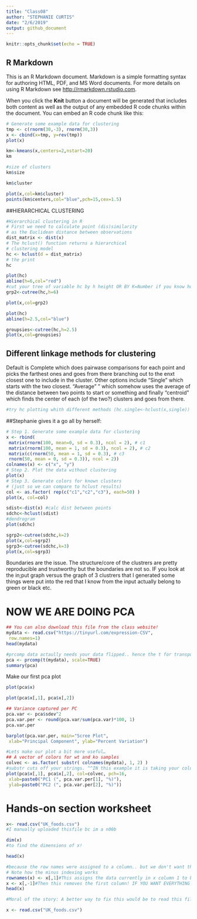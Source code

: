 ```yaml
---
title: "Class08"
author: "STEPHANIE CURTIS"
date: "2/6/2019"
output: github_document
---
```


```r
knitr::opts_chunk$set(echo = TRUE)
```

## R Markdown

This is an R Markdown document. Markdown is a simple formatting syntax for authoring HTML, PDF, and MS Word documents. For more details on using R Markdown see <http://rmarkdown.rstudio.com>.

When you click the **Knit** button a document will be generated that includes both content as well as the output of any embedded R code chunks within the document. You can embed an R code chunk like this:
```r
# Generate some example data for clustering
tmp <- c(rnorm(30,-3), rnorm(30,3))
x <- cbind(x=tmp, y=rev(tmp))
plot(x)
```
```r
km<-kmeans(x,centers=2,nstart=20)
km
```
```r
#size of clusters
km$size
```
```r
km$cluster
```

```r
plot(x,col=km$cluster)
points(km$centers,col="blue",pch=15,cex=1.5)
```

##HIERARCHICAL CLUSTERING
```r
#Hierarchical clustering in R
# First we need to calculate point (dis)similarity
# as the Euclidean distance between observations
dist_matrix <- dist(x)
# The hclust() function returns a hierarchical
# clustering model
hc <- hclust(d = dist_matrix)
# the print
hc

```
```r
plot(hc)
abline(h=6,col="red")
#cut your tree of variable hc by h height OR BY K=Number if you know how many groups you want but don't know what height to cut at to get the two groups. We picked 6 because we looked at the plot and knew it was at that height..
grp2<-cutree(hc,h=6)
```
```r
plot(x,col=grp2)
```

```r
plot(hc)
abline(h=2.5,col="blue")
```

```r
groupsies<-cutree(hc,h=2.5)
plot(x,col=groupsies)
```

## Different linkage methods for clustering 
Default is Complete which does pairwase comparisons for each point and picks the farthest ones and goes from there branching out to the enxt closest one to include in the cluster.
Other options include "Single" which starts with the two closest.
"Average" " which somehow uses the average of the distance between two points to start or something
and finally "centroid" which finds the center of each (of the two?) clusters and goes from there.
```r
#try hc plotting whith different methods (hc.single<-hclust(x,single)) or something

```




##Stephanie gives it a go all by herself:
```r
# Step 1. Generate some example data for clustering
x <- rbind(
 matrix(rnorm(100, mean=0, sd = 0.3), ncol = 2), # c1
 matrix(rnorm(100, mean = 1, sd = 0.3), ncol = 2), # c2
 matrix(c(rnorm(50, mean = 1, sd = 0.3), # c3
 rnorm(50, mean = 0, sd = 0.3)), ncol = 2))
colnames(x) <- c("x", "y")
# Step 2. Plot the data without clustering
plot(x)
# Step 3. Generate colors for known clusters
# (just so we can compare to hclust results)
col <- as.factor( rep(c("c1","c2","c3"), each=50) )
plot(x, col=col)
```
```r
sdist<-dist(x) #calc dist between points
sdchc<-hclust(sdist)
#dendrogram
plot(sdchc)

sgrp2<-cutree(sdchc,k=2)
plot(x,col=sgrp2)
sgrp3<-cutree(sdchc,k=3)
plot(x,col=sgrp3)

```
Boundaries are the issue. The structure/core of the clustrers are pretty reproducible and trustworthy but the boundaries are not so. IF you look at the in;put graph versus the graph of 3 clustrers that I generated some things were put into the red that I know from the input actually belong to green or black etc.


# NOW WE ARE DOING PCA
```r
## You can also download this file from the class website!
mydata <- read.csv("https://tinyurl.com/expression-CSV",
 row.names=1)
head(mydata) 
```


```r
#prcomp data actaully needs your data flipped.. hence the t for transpose
pca <- prcomp(t(mydata), scale=TRUE) 
summary(pca)

```

Make our first pca plot
```r
plot(pca$x)
```

```r
plot(pca$x[,1], pca$x[,2]) 
```

```r
## Variance captured per PC
pca.var <- pca$sdev^2 
pca.var.per <- round(pca.var/sum(pca.var)*100, 1)
pca.var.per
```

```r
barplot(pca.var.per, main="Scree Plot",
 xlab="Principal Component", ylab="Percent Variation")
```

```r
#Lets make our plot a bit more useful…
## A vector of colors for wt and ko samples
colvec <- as.factor( substr( colnames(mydata), 1, 2) )
#substr cuts off your strings. ^^IN this example it is taking your column name strings of your data mydata which are wt1 wt2 wt3 wt4 wt5 ko1 ko2 ko3 ko4 and ko5 and then takes the 1st and 2nd characters of them which are wt and ko such that wt1-5 are now all wt and ko1-5 are now all ko!!! You will def want to do this
plot(pca$x[,1], pca$x[,2], col=colvec, pch=16,
 xlab=paste0("PC1 (", pca.var.per[1], "%)"),
 ylab=paste0("PC2 (", pca.var.per[2], "%)")) 
```

# Hands-on section worksheet
```r
x<- read.csv("UK_foods.csv")
#I manually uploaded thisfile bc im a n00b
```

```r
dim(x)
#to find the dimensions of x!
```

```r
head(x)
```

```r
#because the row names were assigned to a column.. but we don't want them as a column with a column header we just want them to be row labels basically, not part of the table data!!
# Note how the minus indexing works
rownames(x) <- x[,1]#This assigns the data currently in x column 1 to be the names of the rows. 
x <- x[,-1]#Then this removes the first column! IF YOU WANT EVERYTHING EXCEPT THE FIRST COLUMN TO BE PRINTED YOU CAN USE THE MINUSSIGN. IF YOU WANTED ALL WITHOUT THE COLUMNS 1-3 you can write "-1:3" wowza
head(x)

#Moral of the story: A better way to fix this would be to read this file in correctly. read.csv("UK_foods.csv",row.names=1) which tells you that the first column is actually the row names. THe code in this chunk is dangerous bc it is coding to delete columns from your dataset! Yikes!
```

```r
x <- read.csv("UK_foods.csv")
```

